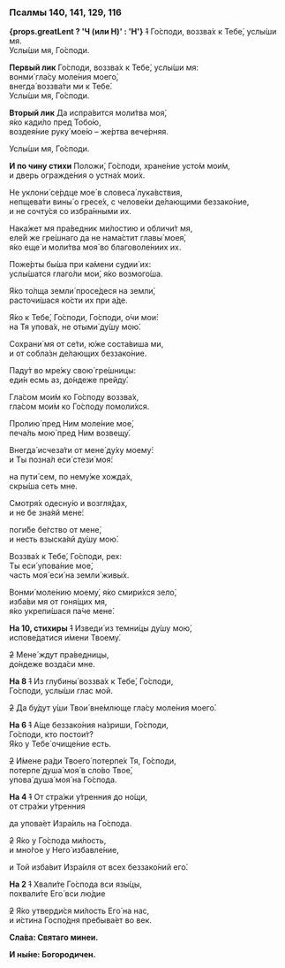 <span id="vecherniePsalmi" />

### Псалмы 140, 141, 129, 116

**{props.greatLent ? 'Ч (или Н)' : 'Н'}** ~~1~~ Го́споди, воззва́х к Тебе́, услы́ши мя.  
Услы́ши мя, Го́споди.

**Первый лик** Го́споди, воззва́х к Тебе́, услы́ши мя:  
вонми́ гла́су моле́ния моего́,  
внегда́ воззва́ти ми к Тебе́.  
Услы́ши мя, Го́споди.

**Вторый лик** Да испра́вится моли́тва моя́,  
я́ко кади́ло пред Тобо́ю,  
воздея́ние руку́ мое́ю – же́ртва вече́рняя.

Услы́ши мя, Го́споди.

**И по чину стихи** Положи́, Го́споди, хране́ние усто́м мои́м,  
и дверь огражде́ния о устна́х мои́х.

Не уклони́ се́рдце мое́ в словеса́ лука́вствия,  
непщева́ти вины́ о гресе́х, с челове́ки де́лающими беззако́ние,  
и не сочту́ся со избра́нными их.

Нака́жет мя пра́ведник ми́лостию и обличи́т мя,  
еле́й же гре́шнаго да не нама́стит главы́ моея́,  
я́ко еще́ и моли́тва моя́ во благоволе́ниих их.

Поже́рты бы́ша при ка́мени судии́ их:  
услы́шатся глаго́ли мои́, я́ко возмого́ша.

Я́ко то́лща земли́ просе́деся на земли́,  
расточи́шася ко́сти их при а́де.

Я́ко к Тебе́, Го́споди, Го́споди, о́чи мои́:  
на Тя упова́х, не отыми́ ду́шу мою́.

Сохрани́ мя от се́ти, ю́же соста́виша ми,  
и от собла́зн де́лающих беззако́ние.

Паду́т во мре́жу свою́ гре́шницы:  
еди́н есмь аз, до́ндеже прейду́.

Гла́сом мои́м ко Го́споду воззва́х,  
гла́сом мои́м ко Го́споду помоли́хся.

Пролию́ пред Ним моле́ние мое́,  
печа́ль мою́ пред Ним возвещу́.

Внегда́ исчеза́ти от мене́ ду́ху моему́:  
и Ты позна́л еси́ стези́ моя́: 

на пути́ сем, по нему́же хожда́х,  
скры́ша сеть мне.

Смотря́х одесну́ю и возгля́дах,  
и не бе зна́яй мене́: 

поги́бе бе́гство от мене́,  
и несть взыска́яй ду́шу мою́.

Воззва́х к Тебе́, Го́споди, рех:  
Ты еси́ упова́ние мое́,  
часть моя́ еси́ на земли́ живы́х.

Вонми́ моле́нию моему́, я́ко смири́хся зело́,  
изба́ви мя от гоня́щих мя,  
я́ко укрепи́шася па́че мене́.

**На 10, стихиры** ~~1~~ Изведи́ из темни́цы ду́шу мою́,  
испове́датися и́мени Твоему́.

~~2~~ Мене́ ждут пра́ведницы,  
до́ндеже возда́си мне.  

**На 8** ~~1~~ Из глубины́ воззва́х к Тебе́, Го́споди,  
Го́споди, услы́ши глас мой.

~~2~~ Да бу́дут у́ши Твои́ вне́млюще гла́су моле́ния моего́.

**На 6** ~~1~~ А́ще беззако́ния на́зриши, Го́споди,  
Го́споди, кто постои́т?  
Я́ко у Тебе́ очище́ние есть.

~~2~~ И́мене ра́ди Твоего́ потерпе́х Тя, Го́споди,  
потерпе́ душа́ моя́ в сло́во Твое́,  
упова́ душа́ моя́ на Го́спода.  

**На 4** ~~1~~ От стра́жи у́тренния до но́щи,  
от стра́жи у́тренния

да упова́ет Изра́иль на Го́спода.

~~2~~ Я́ко у Го́спода ми́лость,  
и мно́гое у Него́ избавле́ние, 

и Той изба́вит Изра́иля от всех беззако́ний eго́.  

**На 2** ~~1~~ Хвали́те Го́спода вси язы́цы,  
похвали́те Его́ вси лю́дие

~~2~~ Я́ко утверди́ся ми́лость Его́ на нас,  
и и́стина Госпо́дня пребыва́ет во век.  

**Сла́ва: Святаго минеи.**

**И ны́не: Богородичен.**
